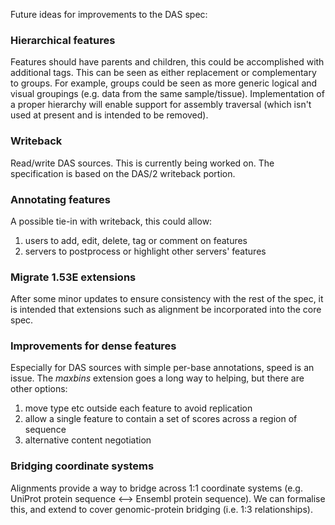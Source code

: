 Future ideas for improvements to the DAS spec:

===Hierarchical features===

Features should have parents and children, this could be accomplished with additional tags. This can be seen as either replacement or complementary to groups. For example, groups could be seen as more generic logical and visual groupings (e.g. data from the same sample/tissue). Implementation of a proper hierarchy will enable support for assembly traversal (which isn't used at present and is intended to be removed).

===Writeback===

Read/write DAS sources. This is currently being worked on. The specification is based on the DAS/2 writeback portion.

===Annotating features===

A possible tie-in with writeback, this could allow:
# users to add, edit, delete, tag or comment on features
# servers to postprocess or highlight other servers' features

===Migrate 1.53E extensions===

After some minor updates to ensure consistency with the rest of the spec, it is intended that extensions such as alignment be incorporated into the core spec.

===Improvements for dense features===

Especially for DAS sources with simple per-base annotations, speed is an issue. The ''maxbins'' extension goes a long way to helping, but there are other options:
# move type etc outside each feature to avoid replication
# allow a single feature to contain a set of scores across a region of sequence
# alternative content negotiation

===Bridging coordinate systems===

Alignments provide a way to bridge across 1:1 coordinate systems (e.g. UniProt protein sequence <--> Ensembl protein sequence). We can formalise this, and extend to cover genomic-protein bridging (i.e. 1:3 relationships).